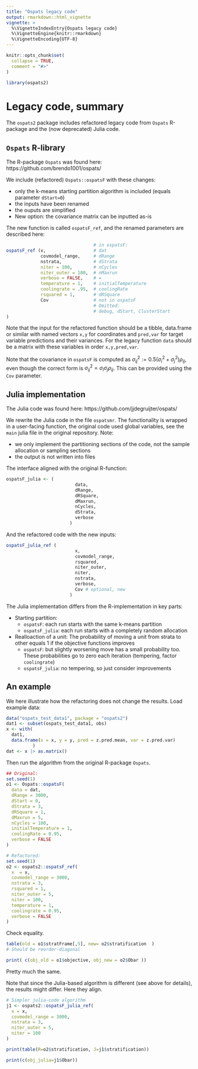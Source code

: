 ```yaml
---
title: "Ospats legacy code"
output: rmarkdown::html_vignette
vignette: >
  %\VignetteIndexEntry{Ospats legacy code}
  %\VignetteEngine{knitr::rmarkdown}
  %\VignetteEncoding{UTF-8}
---
```


```r
knitr::opts_chunk$set(
  collapse = TRUE,
  comment = "#>"
)
```

```r
library(ospats2)
```

# Legacy code, summary

The `ospats2` package includes refactored legacy code from  `Ospats` R-package and the (now deprecated) Julia code.

## `Ospats` R-library

The R-package `Ospats` was found here: https://github.com/brendo1001/ospats/

We include (refactored) `Ospats::ospatsF` with these changes:

- only the k-means starting partition algorithm is included (equals parameter `dStart=0`)
- the inputs have been renamed
- the ouputs are simplified
- New option: the covariance matrix can be inputted as-is

The new function is called `ospatsF_ref`, and the renamed parameters are described here:

```r
                                 # in ospatsF:
ospatsF_ref (x,                  # dat
             covmodel_range,     # dRange
             nstrata,            # dStrata
             niter = 100,        # nCycles
             niter_outer = 100,  # nMaxrun
             verbose = FALSE,    # =
             temperature = 1,    # initialTemperature
             coolingrate = .95,  # coolingRate
             rsquared = 1,       # dRSquare
             Cov                 # not in ospatsF
                                 # Omitted:
                                 # debug, dStart, ClusterStart
)
```

Note that the input for the refactored function should be a tibble, data.frame or similar with named vectors `x,y` for coordinates and `pred,var` for target variable predictions and their variances. For the legacy function `data` should be a matrix with these variables in order `x,y,pred,var`.


Note that the covariance in `ospatsF` is computed as $\sigma_{ij}^2:=0.5(\sigma_i^2+\sigma_j^2)\rho_{ij}$, even though the correct form is $\sigma_{ij}^2=\sigma_i\sigma_j\rho_{ij}$. This can be provided using the `Cov` parameter.


## Julia implementation

The Julia code was found here: https://github.com/jjdegruijter/ospats/

We rewrite the Julia code in the file `ospatsmr`. The functionality is wrapped in a user-facing function, the original code used global variables, see the `main` julia file in the original repository. Note:

- we only implement the partitioning sections of the code, not the sample allocation or sampling sections
- the output is not written into files

The interface aligned with the original R-function:

```r
ospatsF_julia <- (
                          data,
                          dRange,
                          dRSquare,
                          dMaxrun,
                          nCycles,
                          dStrata,
                          verbose 
                        )
```

And the refactored code with the new inputs:

```r
ospatsF_julia_ref (
                          x,
                          covmodel_range,
                          rsquared,
                          niter_outer,
                          niter,
                          nstrata,
                          verbose,
                          Cov # optional, new
                        )
```

The Julia implementation differs from the R-implementation in key parts:

- Starting partition: 
  - `ospatsF`: each run starts with the same k-means partition
  - `ospatsF_julia`: each run starts with a completely random allocation
- Realloaction of a unit: The probability of moving a unit from strata to other equals 1 if the objective functions improves
  - `ospatsF`: but slightly worsening move has a small probability too. These probabilities go to zero each iteration (tempering, factor `coolingrate`)
  - `ospatsF_julia`: no tempering, so just consider improvements
  


## An example

We here illustrate how the refactoring does not change the results. Load example data:

```r
data("ospats_test_data1", package = "ospats2")
dat1 <- subset(ospats_test_data1, obs)
x <- with(
  dat1,
  data.frame(x = x, y = y, pred = z.pred.mean, var = z.pred.var)
          ) 
dat <- x |> as.matrix()

```

Then run the algorithm from the original R-package `Ospats`. 

```r
## Original:
set.seed(1)
o1 <- Ospats::ospatsF(
  data = dat,
  dRange = 3000,
  dStart = 0,
  dStrata = 3,
  dRSquare = 1,
  dMaxrun = 5,
  nCycles = 100,
  initialTemperature = 1,
  coolingRate = 0.95,
  verbose = FALSE 
)
```

```r
# Refactored:
set.seed(1)
o2 <- ospats2::ospatsF_ref(
  x  = x,
  covmodel_range = 3000,
  nstrata = 3,
  rsquared = 1,
  niter_outer = 5,
  niter = 100,
  temperature = 1,
  coolingrate = 0.95,
  verbose = FALSE 
)
```

Check equality.

```r
table(old = o1$stratFrame[,5], new= o2$stratification  ) 
# Should be reorder-diagonal

print( c(obj_old = o1$objective, obj_new = o2$Obar ))

```
Pretty much the same. 

Note that since the Julia-based algorithm is different (see above for details), the results might differ. Here they align.

```r
# Simpler julia-code algorithm
j1 <- ospats2::ospatsF_julia_ref(
  x = x,
  covmodel_range = 3000,
  nstrata = 3,
  niter_outer = 5,
  niter = 100
)

print(table(R=o2$stratification, J=j1$stratification))

print(c(obj_julia=j1$Obar))
```







